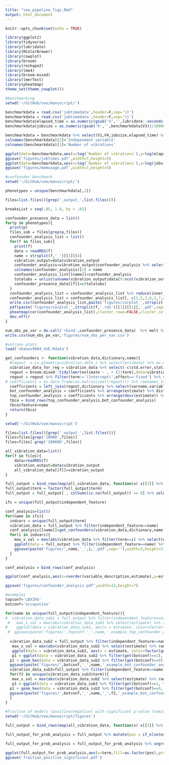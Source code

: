 ```yaml
---
title: "voe_pipeline_figs.Rmd"
output: html_document
---
```


```r
knitr::opts_chunk$set(echo = TRUE)
```

```r
library(ggplot2)
library(tidyverse)
library(lubridate)
library(RColorBrewer)
library(cowplot)
library(broom)
library(reshape2)
library(lme4)
library(broom.mixed)
library(lmerTest)
library(pheatmap)
theme_set(theme_cowplot())
```

```r
#benchmarking
setwd('~/GitHub/voe/manuscript/')

benchmarkdata = read.csv('jobtimedata',header=F,sep='\t')
benchmarkdata = read.csv('jobtimedata',header=F,sep='\t')
benchmarkdata$elapsed_time = as.numeric(gsub('S','',lubridate::seconds(hms(benchmarkdata$V2))))
benchmarkdata$jobsize = as.numeric(gsub('K','',benchmarkdata$V3))/1000000

benchmarkdata = benchmarkdata %>% select(V1,V4,jobsize,elapsed_time) %>% filter(V1 != '500000')
colnames(benchmarkdata)[2]='Independent variable'
colnames(benchmarkdata)[1]='Number of vibrations'

ggplot(data=benchmarkdata,aes(x=log(`Number of vibrations`),y=log(elapsed_time),color=`Independent variable`)) + geom_point() + ggtitle('Runtime benchmarking') + xlab('log(Number of vibrations)') + ylab('Log(Seconds)')
ggsave('figures/jobtimes.pdf',width=7,height=5)
ggplot(data=benchmarkdata,aes(x=log(`Number of vibrations`),y=log(jobsize),color=`Independent variable`)) + geom_point()+ ggtitle('Memory usage')+ xlab('log(Number of vibrations)') + ylab('Log(RAM used, GB)')
ggsave('figures/memusage.pdf',width=7,height=5)

```
```r
#confounder benchmark
setwd('~/GitHub/voe/manuscript/')

phenotypes = unique(benchmarkdata[,2])

files=list.files()[grep('_output_',list.files())]

breaksList = seq(.85, 1.0, by = .01)

confounder_presence_data = list()
for(p in phenotypes){
  print(p)
  files_sub = files[grep(p,files)]
  confounder_analysis_list = list()
  for(f in files_sub){
    print(f)
    data = readRDS(f)
    name = strsplit(f,'_')[[1]][4]
    vibration_output=data$vibration_output
    confounder_analysis=vibration_output$confounder_analysis %>% select(term,estimate)
    colnames(confounder_analysis)[2] = name
    confounder_analysis_list[[name]]=confounder_analysis
    totalobs = unlist(unname(vibration_output$data[9:ncol(vibration_output$data)] %>% colSums))
    confounder_presence_data[[f]]=c(totalobs)
  }
  confounder_analysis_list = confounder_analysis_list %>% reduce(inner_join, by = "term") %>% select(-term)
  confounder_analysis_list = confounder_analysis_list[, c(1,5,2,6,3,7,4,8)]
  write.csv(confounder_analysis_list,paste('figures/corplot_',strsplit(f,'.csv')[[1]][[1]],sep=''))
  pdf(paste('figures/corplot_',strsplit(f,'.rds')[[1]][[1]],'.pdf',sep=''),width=3,height=3)
  pheatmap(cor(confounder_analysis_list),cluster_rows=FALSE,cluster_cols=FALSE,main = p,breaks=breaksList)
  dev.off()
}

num_obs_pe_var = do.call('rbind',confounder_presence_data)  %>% melt %>% mutate(num=strsplit(as.character(Var1),'_') %>% map_chr(4)) %>% select(-Var1,-Var2) %>% group_by(num) %>% summarize(mean=mean(value),sd=sd(value))
write.csv(num_obs_pe_var,'figures/num_obs_per_var.csv')

```


```r
#volcano plots
load('nhanes9904_VoE.Rdata')

get_confounders <- function(vibration_data,dictionary,name){
  #regout  = cv.glmnet(y=vibration_data_i %>% select(estimate) %>% as.matrix, x=vibration_data_i %>% select(-estimate) %>% as.matrix, alpha=1 ,type.measure = "mse", nfolds = 10)
  vibration_data_for_reg = vibration_data %>% select(-c(std.error,statistic, p.value,independent_feature))
  regout = broom.mixed::tidy(lmer(estimate ~ . + (1|term),data=vibration_data_for_reg))
  regout = regout %>% filter(term!='(Intercept)',effect=='fixed') %>% select(-group,-effect)
# coefficients = as.data.frame(as.matrix(coef(regout))) %>% rownames_to_column('term') %>% arrange(1)
  coefficients = left_join(regout,dictionary %>% select(varname,variable_description),by=c('term'='varname')) %>% filter(!is.na(variable_description)) %>% filter(p.value<0.05) %>% select(variable_description,term,estimate,std.error) 
  bot_confounder_analysis = coefficients %>% arrange(estimate) %>% distinct %>% head(10)
  top_confounder_analysis = coefficients %>% arrange(desc(estimate)) %>% distinct%>% head(10)
  tbca = bind_rows(top_confounder_analysis,bot_confounder_analysis)
  tbca$feature=name
  return(tbca)
}

setwd('~/GitHub/voe/manuscript')

files=list.files()[grep('_output_',list.files())]
files=files[grep('10000',files)]
files=files[-grep('100000',files)]

all_vibration_data=list()
for(f in files){
    data=readRDS(f)
    vibration_output=data$vibration_output
    all_vibration_data[[f]]=vibration_output
}

full_output = bind_rows(map(all_vibration_data, function(x) x[[3]] %>% mutate(phenoname=names(x)[3])))
full_output$term = factor(full_output$term)
full_output = full_output[ , colSums(is.na(full_output)) == 0] %>% select_if(~ length(unique(.)) > 1) %>% select(-full_fits)

ifs = unique(full_output$independent_feature)

conf_analysis=list()
for(name in ifs){
  indvars = unique(full_output$term)
  vibration_data = full_output %>% filter(independent_feature==name) 
  conf_analysis[[name]]=get_confounders(vibration_data,dictionary,name)
  for(i in indvars){
    max_x_val = max(abs(vibration_data %>% filter(term==i) %>% select(estimate) %>% range))+.001
    ggplot(data = full_output %>% filter(independent_feature==name) %>% filter(term==i), aes(x = estimate, y = -log10(p.value))) +geom_hex(bins=100)  +theme(legend.position="bottom") +theme(legend.title = element_blank()) + xlab('Estimate') + theme(legend.text=element_text(size=6))+ggtitle(paste(name,i,sep='_'))+ theme(plot.title = element_text(size=12)) + geom_hline(yintercept = -log10(0.05)) + xlim(-1*max_x_val,max_x_val) + ylim(0,25)+theme(plot.title = element_blank())+scale_fill_gradientn(limits = c(0,1000),breaks=c(250,500,750),colors=c("navyblue", "darkmagenta", "darkorange1"))+ theme(legend.position = "none")
    ggsave(paste('figures/',name,'_',i,'.pdf',sep=''),width=3,height=3)
  }
}

conf_analysis = bind_rows(conf_analysis)

ggplot(conf_analysis,aes(x=reorder(variable_description,estimate),y=estimate,fill=feature)) +geom_bar(stat='identity',position='dodge') + xlab('') + ylab('Change in model effect size')+ggtitle('Adjusters driving VoE')+geom_errorbar(aes(ymin =estimate-std.error,ymax=estimate+std.error), width = 0.2, position = position_dodge(width = 0.9))+ theme(legend.position = 'bottom',plot.title = element_text(size=12))+theme(axis.text = element_text(size=10,angle=30,hjust=1))

ggsave('figures/confounder_analysis.pdf',width=12,height=7)

```

```r
#examples
topconf='LBXIHG'
botconf='occupation'

for(name in unique(full_output$independent_feature)){
#  vibration_data_sub1 = full_output %>% filter(independent_feature==name) %>% select(colnames(vibration_data[,topconf]),estimate,p.value)%>% mutate(var=colnames(vibration_data[,topconf]))
 #   max_x_val = max(abs(vibration_data_sub1 %>% select(estimate) %>% range))+.001
#    ggplot(data = vibration_data_sub1, aes(x = estimate, color=factor(get(topconf),levels=c(1,0)), y = -log10(p.value))) +geom_point(alpha=.2,shape=21,size=.3,aes(fill=factor(get(topconf),levels=c(1,0))))+theme(legend.position="bottom") +theme(legend.title = element_blank()) + xlab('Estimate') +xlim(-1*max_x_val,max_x_val) + theme(legend.text=element_text(size=6))+ggtitle('')+ theme(plot.title = element_text(size=12)) + geom_hline(yintercept = -log10(0.05)) +scale_color_manual(values=c('blue','grey'))
 #  ggsave(paste('figures/',topconf,'_',name,'_example_top_confounder_analysis.png',sep=''))
  
  vibration_data_sub2 = full_output %>% filter(independent_feature==name)%>% select(colnames(vibration_data[,botconf]),estimate,p.value)%>% mutate(var=colnames(vibration_data[,botconf]))
   max_x_val = max(abs(vibration_data_sub2 %>% select(estimate) %>% range))+.001
   ggplot(data = vibration_data_sub2, aes(x = estimate, color=factor(get(botconf),levels=c(1,0)), y = -log10(p.value))) +geom_point(alpha=alpha,shape=21,size=1.3,aes(fill=factor(get(botconf),levels=c(1,0))))+theme(legend.position="bottom") +theme(legend.title = element_blank()) + xlab('Estimate') +xlim(-1*max_x_val,max_x_val) + theme(legend.text=element_text(size=6))+ggtitle('')+ theme(plot.title = element_text(size=12)) + geom_hline(yintercept = -log10(0.05)) +scale_color_manual(values=c('blue','gray'))+ylim(0,20)
   p1 = ggplot(data = vibration_data_sub2 %>% filter(get(botconf)==1), aes(x = estimate, y = -log10(p.value))) + geom_hex(bins=100)+theme(legend.position="none") +theme(legend.title = element_blank()) + xlab('Estimate') +xlim(-1*max_x_val,max_x_val) + theme(legend.text=element_text(size=6))+ggtitle('')+ theme(plot.title = element_text(size=12)) + geom_hline(yintercept = -log10(0.05)) +scale_color_manual(values=c('blue','gray'))+ylim(0,20)
  p1 + geom_hex(data = vibration_data_sub2 %>% filter(get(botconf)==0), aes(x = estimate, y = -log10(p.value)),bins=100,alpha=.1)+theme(legend.position="none") +theme(legend.title = element_blank()) + xlab('Estimate') +xlim(-1*max_x_val,max_x_val) + theme(legend.text=element_text(size=6))+ggtitle('')+ theme(plot.title = element_text(size=12)) + geom_hline(yintercept = -log10(0.05)) +scale_color_manual(values=c('blue','gray'))+ylim(0,20)+scale_fill_gradientn(limits = c(0,1000),breaks=c(250,500,750),colors=c("navyblue", "darkmagenta", "darkorange1"))
  ggsave(paste('figures/',botconf,'_',name,'_example_bot_confounder_analysis.pdf',sep=''),width=5,height=5)
  vibration_data_sub3=full_output %>% filter(independent_feature==name)%>% select(colnames(vibration_data[,botconf]),estimate,p.value,term)%>% mutate(var=colnames(vibration_data[,botconf]))
  for(f2 in unique(vibration_data_sub3$term)){
   max_x_val = max(abs(vibration_data_sub2 %>% select(estimate) %>% range))+.001
   p1 = ggplot(data = vibration_data_sub3 %>% filter(get(botconf)==1, term==f2), aes(x = estimate, y = -log10(p.value))) + geom_hex(bins=100)+theme(legend.position="none") +theme(legend.title = element_blank()) + xlab('Estimate') +xlim(-1*max_x_val,max_x_val) + theme(legend.text=element_text(size=6))+ggtitle('')+ theme(plot.title = element_text(size=12)) + geom_hline(yintercept = -log10(0.05)) +scale_color_manual(values=c('blue','gray'))+ylim(0,20)
  p1 + geom_hex(data = vibration_data_sub3 %>% filter(get(botconf)==0, term==f2), aes(x = estimate, y = -log10(p.value)),bins=100,alpha=.1)+theme(legend.position="none") +theme(legend.title = element_blank()) + xlab('Estimate') +xlim(-1*max_x_val,max_x_val) + theme(legend.text=element_text(size=6))+ggtitle('')+ theme(plot.title = element_text(size=12)) + geom_hline(yintercept = -log10(0.05)) +scale_color_manual(values=c('blue','gray'))+ylim(0,20)+scale_fill_gradientn(limits = c(0,1000),breaks=c(250,500,750),colors=c("navyblue", "darkmagenta", "darkorange1"))
  ggsave(paste('figures/',botconf,'_',name,'_',f2,'_example_bot_confounder_analysis.pdf',sep=''),width=3,height=3)
  }
}


```

```r
#fraction of models (positive/negative) with significant p-value (nominal)
setwd('~/GitHub/voe/manuscript/figures')

full_output = bind_rows(map(all_vibration_data, function(x) x[[3]] %>% mutate(phenoname=names(x)[3])))

full_output_for_prob_analysis = full_output %>% mutate(pos = if_else(estimate>0,1,0),sig=if_else(estimate<=0.05,1,0)) %>% group_by(independent_feature,term,pos)%>% select(sig) %>% count(sig) 

full_output_for_prob_analysis = full_output_for_prob_analysis %>% ungroup() %>% group_by(independent_feature,term) %>% mutate(total=sum(n)) %>% filter(sig==1) %>% select(-sig) %>% mutate(fraction_significant = n/total)

ggplot(full_output_for_prob_analysis,aes(x=term,fill=as.factor(pos),group=as.factor(independent_feature),y=fraction_significant)) + geom_bar(stat='identity',position='dodge',alpha=.5) + coord_flip()
ggsave('fraction_positive_significant.pdf')

```